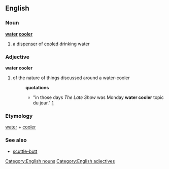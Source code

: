 ==English==
=== Noun ===
{{wikipedia}}
[[Category:English nouns]]
'''[[water]] [[cooler]]''' 
#a [[dispenser]] of [[cooled]] drinking water

=== Adjective ===
[[Category:English adjectives]]
'''water cooler''' 
#of the nature of things discussed around a water-cooler
#:'''quotations'''
#:*"in those days ''The Late Show'' was Monday '''water cooler''' topic du jour." [http://e-wok.com.au/LateShow.htm]
=== Etymology ===
[[water]] + [[cooler]]
=== See also ===
* [[scuttle-butt]]